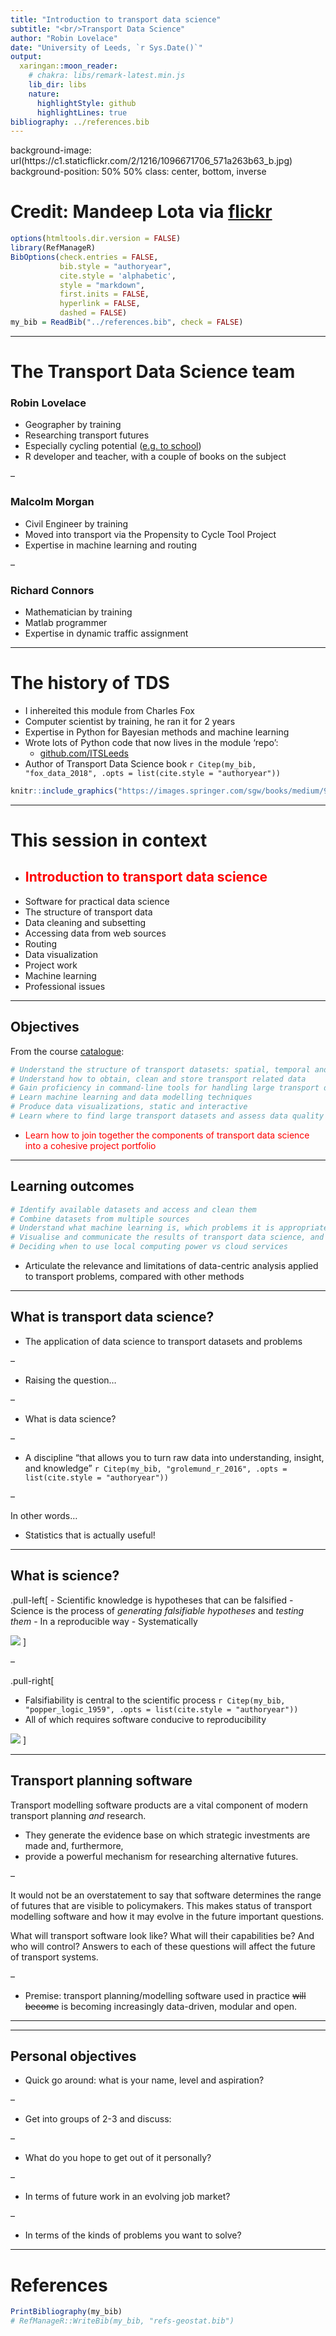 ```yaml
---
title: "Introduction to transport data science"
subtitle: "<br/>Transport Data Science"
author: "Robin Lovelace"
date: "University of Leeds, `r Sys.Date()`"
output:
  xaringan::moon_reader:
    # chakra: libs/remark-latest.min.js
    lib_dir: libs
    nature:
      highlightStyle: github
      highlightLines: true
bibliography: ../references.bib
---
```


background-image: url(https://c1.staticflickr.com/2/1216/1096671706_571a263b63_b.jpg)
background-position: 50% 50%
class: center, bottom, inverse

# Credit: Mandeep Lota via [flickr](https://www.flickr.com/photos/deepster2k/1096671706)

```r
options(htmltools.dir.version = FALSE)
library(RefManageR)
BibOptions(check.entries = FALSE, 
           bib.style = "authoryear", 
           cite.style = 'alphabetic', 
           style = "markdown",
           first.inits = FALSE,
           hyperlink = FALSE, 
           dashed = FALSE)
my_bib = ReadBib("../references.bib", check = FALSE)
```

---

# The Transport Data Science team

### Robin Lovelace

- Geographer by training
- Researching transport futures
- Especially cycling potential ([e.g. to school](http://eprints.whiterose.ac.uk/141852/))
- R developer and teacher, with a couple of books on the subject 

--

### Malcolm Morgan

- Civil Engineer by training
- Moved into transport via the Propensity to Cycle Tool Project
- Expertise in machine learning and routing

--

### Richard Connors

- Mathematician by training
- Matlab programmer 
- Expertise in dynamic traffic assignment

---

# The history of TDS

- I inhereited this module from Charles Fox
- Computer scientist by training, he ran it for 2 years
- Expertise in Python for Bayesian methods and machine learning
- Wrote lots of Python code that now lives in the module 'repo':
  - [github.com/ITSLeeds](https://github.com/ITSLeeds/TDS/tree/master/code-python)
- Author of Transport Data Science book `r Citep(my_bib, "fox_data_2018", .opts = list(cite.style = "authoryear"))`

```r
knitr::include_graphics("https://images.springer.com/sgw/books/medium/9783319729527.jpg")
```


---

# This session in context

-  ## <font color="red"> Introduction to transport data science </font> 
- Software for practical data science 
- The structure of transport data
- Data cleaning and subsetting
- Accessing data from web sources
- Routing
- Data visualization
- Project work
- Machine learning
- Professional issues
 
---

## Objectives

From the course [catalogue](https://github.com/ITSLeeds/TDS/blob/master/catalogue.md):

```r
# Understand the structure of transport datasets: spatial, temporal and demographic
# Understand how to obtain, clean and store transport related data
# Gain proficiency in command-line tools for handling large transport datasets
# Learn machine learning and data modelling techniques
# Produce data visualizations, static and interactive
# Learn where to find large transport datasets and assess data quality
```

- <font color="red"> Learn how to join together the components of transport data science into a cohesive project portfolio  </font> 

---

## Learning outcomes

```r
# Identify available datasets and access and clean them
# Combine datasets from multiple sources
# Understand what machine learning is, which problems it is appropriate for compared with traditional statistical approaches, and how to implement machine learning techniques
# Visualise and communicate the results of transport data science, and know about setting-up interactive web applications
# Deciding when to use local computing power vs cloud services
```

- Articulate the relevance and limitations of data-centric analysis applied to transport problems, compared with other methods

---

## What is transport data science?

- The application of data science to transport datasets and problems

--

- Raising the question...

--

- What is data science?

<!-- You tell me! -->

--

- A discipline "that allows you to turn raw data into understanding, insight, and knowledge" `r Citep(my_bib, "grolemund_r_2016", .opts = list(cite.style = "authoryear"))`

--

In other words...

- Statistics that is actually useful!

---

## What is science?

.pull-left[
- Scientific knowledge is hypotheses that can be falsified
- Science is the process of *generating falsifiable hypotheses* and *testing them*
- In a reproducible way
- Systematically

![](https://media3.giphy.com/media/3ohhworAhxSEHT3zDa/200w.webp?cid=3640f6095c57e8d15767723367d0c596)
]

--

.pull-right[

- Falsifiability is central to the scientific process `r Citep(my_bib, "popper_logic_1959", .opts = list(cite.style = "authoryear"))`
- All of which requires software conducive to reproducibility

![](https://duckduckgo.com/i/f2692e7b.jpg)
]

---

## Transport planning software

Transport modelling software products are a vital component of modern transport planning *and* research.

- They generate the evidence base on which strategic investments are made and, furthermore,
- provide a powerful mechanism for researching alternative futures.

--

It would not be an overstatement to say that software determines the range of futures that are visible to policymakers. This makes status of transport modelling software and how it may evolve in the future important questions.

What will transport software look like? What will their capabilities be? And who will control? Answers to each of these questions will affect the future of transport systems. 

--

- Premise: transport planning/modelling software used in practice ~~will become~~ is becoming increasingly data-driven, modular and open. 

---

---

## Personal objectives

- Quick go around: what is your name, level and aspiration?

--

- Get into groups of 2-3 and discuss:

--

- What do you hope to get out of it personally?

--

- In terms of future work in an evolving job market?

--

- In terms of the kinds of problems you want to solve?

---

# References

```r
PrintBibliography(my_bib)
# RefManageR::WriteBib(my_bib, "refs-geostat.bib")
```
